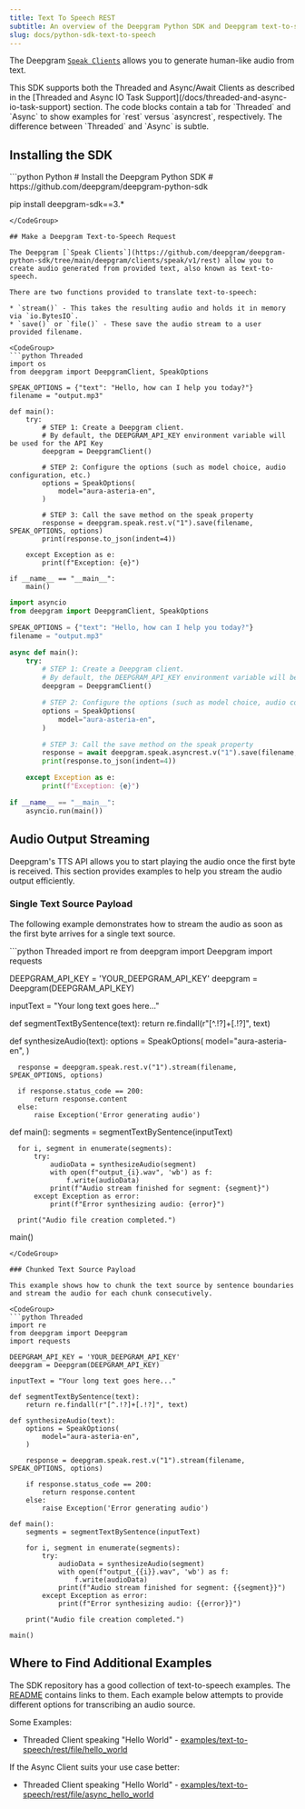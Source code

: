 ```yaml
---
title: Text To Speech REST
subtitle: An overview of the Deepgram Python SDK and Deepgram text-to-speech.
slug: docs/python-sdk-text-to-speech
---
```



The Deepgram [`Speak Clients`](https://github.com/deepgram/deepgram-python-sdk/tree/main/deepgram/clients/speak/v1/rest) allows you to generate human-like audio from text.

<Info>
  This SDK supports both the Threaded and Async/Await Clients as described in the [Threaded and Async IO Task Support](/docs/threaded-and-async-io-task-support) section. The code blocks contain a tab for `Threaded` and `Async` to show examples for `rest` versus `asyncrest`, respectively. The difference between `Threaded` and `Async` is subtle.
</Info>

## Installing the SDK

<CodeGroup>
  ```python Python
  # Install the Deepgram Python SDK
  # https://github.com/deepgram/deepgram-python-sdk

  pip install deepgram-sdk==3.*
  ```
</CodeGroup>

## Make a Deepgram Text-to-Speech Request

The Deepgram [`Speak Clients`](https://github.com/deepgram/deepgram-python-sdk/tree/main/deepgram/clients/speak/v1/rest) allow you to create audio generated from provided text, also known as text-to-speech.

There are two functions provided to translate text-to-speech:

* `stream()` - This takes the resulting audio and holds it in memory via `io.BytesIO`.
* `save()` or `file()` - These save the audio stream to a user provided filename.

<CodeGroup>
  ```python Threaded
  import os
  from deepgram import DeepgramClient, SpeakOptions

  SPEAK_OPTIONS = {"text": "Hello, how can I help you today?"}
  filename = "output.mp3"

  def main():
      try:
          # STEP 1: Create a Deepgram client.
          # By default, the DEEPGRAM_API_KEY environment variable will be used for the API Key
          deepgram = DeepgramClient()

          # STEP 2: Configure the options (such as model choice, audio configuration, etc.)
          options = SpeakOptions(
              model="aura-asteria-en",
          )

          # STEP 3: Call the save method on the speak property
          response = deepgram.speak.rest.v("1").save(filename, SPEAK_OPTIONS, options)
          print(response.to_json(indent=4))

      except Exception as e:
          print(f"Exception: {e}")

  if __name__ == "__main__":
      main()
  ```

  ```python Async
  import asyncio
  from deepgram import DeepgramClient, SpeakOptions

  SPEAK_OPTIONS = {"text": "Hello, how can I help you today?"}
  filename = "output.mp3"

  async def main():
      try:
          # STEP 1: Create a Deepgram client.
          # By default, the DEEPGRAM_API_KEY environment variable will be used for the API Key
          deepgram = DeepgramClient()

          # STEP 2: Configure the options (such as model choice, audio configuration, etc.)
          options = SpeakOptions(
              model="aura-asteria-en",
          )

          # STEP 3: Call the save method on the speak property
          response = await deepgram.speak.asyncrest.v("1").save(filename, SPEAK_OPTIONS, options)
          print(response.to_json(indent=4))

      except Exception as e:
          print(f"Exception: {e}")

  if __name__ == "__main__":
      asyncio.run(main())
  ```
</CodeGroup>

## Audio Output Streaming

Deepgram's TTS API allows you to start playing the audio once the first byte is received. This section provides examples to help you stream the audio output efficiently.

### Single Text Source Payload

The following example demonstrates how to stream the audio as soon as the first byte arrives for a single text source.

<CodeGroup>
  ```python Threaded
  import re
  from deepgram import Deepgram
  import requests

  DEEPGRAM_API_KEY = 'YOUR_DEEPGRAM_API_KEY'
  deepgram = Deepgram(DEEPGRAM_API_KEY)

  inputText = "Your long text goes here..."

  def segmentTextBySentence(text):
      return re.findall(r"[^.!?]+[.!?]", text)

  def synthesizeAudio(text):
      options = SpeakOptions(
          model="aura-asteria-en",
      )

      response = deepgram.speak.rest.v("1").stream(filename, SPEAK_OPTIONS, options)

      if response.status_code == 200:
          return response.content
      else:
          raise Exception('Error generating audio')

  def main():
      segments = segmentTextBySentence(inputText)

      for i, segment in enumerate(segments):
          try:
              audioData = synthesizeAudio(segment)
              with open(f"output_{i}.wav", 'wb') as f:
                  f.write(audioData)
              print(f"Audio stream finished for segment: {segment}")
          except Exception as error:
              print(f"Error synthesizing audio: {error}")

      print("Audio file creation completed.")

  main()
  ```
</CodeGroup>

### Chunked Text Source Payload

This example shows how to chunk the text source by sentence boundaries and stream the audio for each chunk consecutively.

<CodeGroup>
  ```python Threaded
  import re
  from deepgram import Deepgram
  import requests

  DEEPGRAM_API_KEY = 'YOUR_DEEPGRAM_API_KEY'
  deepgram = Deepgram(DEEPGRAM_API_KEY)

  inputText = "Your long text goes here..."

  def segmentTextBySentence(text):
      return re.findall(r"[^.!?]+[.!?]", text)

  def synthesizeAudio(text):
      options = SpeakOptions(
          model="aura-asteria-en",
      )

      response = deepgram.speak.rest.v("1").stream(filename, SPEAK_OPTIONS, options)

      if response.status_code == 200:
          return response.content
      else:
          raise Exception('Error generating audio')

  def main():
      segments = segmentTextBySentence(inputText)

      for i, segment in enumerate(segments):
          try:
              audioData = synthesizeAudio(segment)
              with open(f"output_{{i}}.wav", 'wb') as f:
                  f.write(audioData)
              print(f"Audio stream finished for segment: {{segment}}")
          except Exception as error:
              print(f"Error synthesizing audio: {{error}}")

      print("Audio file creation completed.")

  main()
  ```
</CodeGroup>

## Where to Find Additional Examples

The SDK repository has a good collection of text-to-speech examples. The [README](https://github.com/deepgram/deepgram-python-sdk?tab=readme-ov-file#examples) contains links to them. Each example below attempts to provide different options for transcribing an audio source.

Some Examples:

* Threaded Client speaking "Hello World" - [examples/text-to-speech/rest/file/hello\_world](https://github.com/deepgram/deepgram-python-sdk/blob/main/examples/text-to-speech/rest/file/hello_world/main.py)

If the Async Client suits your use case better:

* Threaded Client speaking "Hello World" - [examples/text-to-speech/rest/file/async\_hello\_world](https://github.com/deepgram/deepgram-python-sdk/blob/main/examples/text-to-speech/rest/file/async_hello_world/main.py)
